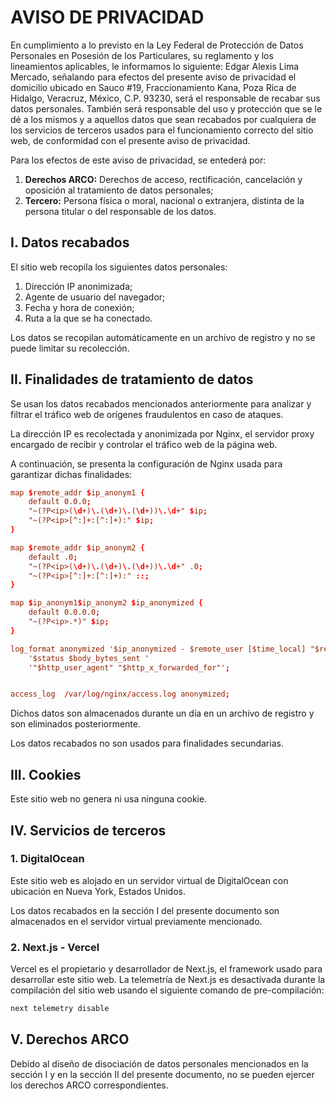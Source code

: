 
# AVISO DE PRIVACIDAD

En cumplimiento a lo previsto en la Ley Federal de Protección de Datos
Personales en Posesión de los Particulares, su reglamento y los lineamientos
aplicables, le informamos lo siguiente: Edgar Alexis Lima Mercado, señalando
para efectos del presente aviso de privacidad el domicilio ubicado en Sauco #19,
Fraccionamiento Kana, Poza Rica de Hidalgo, Veracruz, México, C.P. 93230, será
el responsable de recabar sus datos personales. También será responsable del uso
y protección que se le dé a los mismos y a aquellos datos que sean recabados
por cualquiera de los servicios de terceros usados para el funcionamiento
correcto del sitio web, de conformidad con el presente aviso de privacidad.

Para los efectos de este aviso de privacidad, se entederá por:

1. **Derechos ARCO:** Derechos de acceso, rectificación, cancelación y
oposición al tratamiento de datos personales;
2. **Tercero:** Persona física o moral, nacional o extranjera, distinta de la
persona titular o del responsable de los datos.

## I. Datos recabados
El sitio web recopila los siguientes datos personales:

1. Dirección IP anonimizada;
2. Agente de usuario del navegador;
3. Fecha y hora de conexión;
4. Ruta a la que se ha conectado.

Los datos se recopilan automáticamente en un archivo de registro y no se puede
limitar su recolección.

## II. Finalidades de tratamiento de datos
Se usan los datos recabados mencionados anteriormente para analizar y filtrar
el tráfico web de orígenes fraudulentos en caso de ataques.

La dirección IP es recolectada y anonimizada por Nginx, el servidor proxy
encargado de recibir y controlar el tráfico web de la página web.

A continuación, se presenta la configuración de Nginx usada para garantizar
dichas finalidades:

```conf
map $remote_addr $ip_anonym1 {
    default 0.0.0;
    "~(?P<ip>(\d+)\.(\d+)\.(\d+))\.\d+" $ip;
    "~(?P<ip>[^:]+:[^:]+):" $ip;
}

map $remote_addr $ip_anonym2 {
    default .0;
    "~(?P<ip>(\d+)\.(\d+)\.(\d+))\.\d+" .0;
    "~(?P<ip>[^:]+:[^:]+):" ::;
}

map $ip_anonym1$ip_anonym2 $ip_anonymized {
    default 0.0.0.0;
    "~(?P<ip>.*)" $ip;
}

log_format anonymized '$ip_anonymized - $remote_user [$time_local] "$request" '
    '$status $body_bytes_sent '
    '"$http_user_agent" "$http_x_forwarded_for"';


access_log  /var/log/nginx/access.log anonymized;
```

Dichos datos son almacenados durante un día en un archivo de registro y son
eliminados posteriormente.

Los datos recabados no son usados para finalidades secundarias.

## III. Cookies
Este sitio web no genera ni usa ninguna cookie.

## IV. Servicios de terceros
### 1. DigitalOcean
Este sitio web es alojado en un servidor virtual de DigitalOcean con ubicación
en Nueva York, Estados Unidos.

Los datos recabados en la sección I del presente documento son almacenados en el
servidor virtual previamente mencionado.

### 2. Next.js - Vercel
Vercel es el propietario y desarrollador de Next.js, el framework usado para
desarrollar este sitio web. La telemetría de Next.js es desactivada durante la
compilación del sitio web usando el siguiente comando de pre-compilación:

```bash
next telemetry disable
```

## V. Derechos ARCO
Debido al diseño de disociación de datos personales mencionados en la sección I
y en la sección II del presente documento, no se pueden ejercer los derechos
ARCO correspondientes. 
